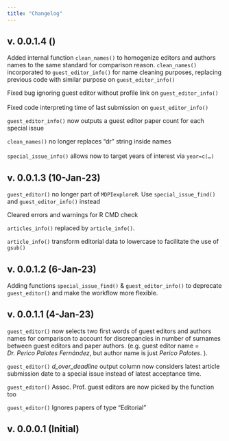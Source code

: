 ```yaml
---
title: "Changelog"
---
```


## v. 0.0.1.4 ()

Added internal function `clean_names()` to homogenize editors and authors names to the same standard for comparison reason. `clean_names()` incorporated to `guest_editor_info()` for name cleaning purposes, replacing previous code with similar purpose on `guest_editor_info()`

Fixed bug ignoring guest editor without profile link on `guest_editor_info()`\
\
Fixed code interpreting time of last submission on `guest_editor_info()`

`guest_editor_info()` now outputs a guest editor paper count for each special issue

`clean_names()` no longer replaces "dr" string inside names\
\
`special_issue_info()` allows now to target years of interest via `year=c(…)`

## v. 0.0.1.3 (10-Jan-23)

`guest_editor()` no longer part of `MDPIexploreR`. Use `special_issue_find()` and `guest_editor_info()` instead

Cleared errors and warnings for R CMD check

`articles_info()` replaced by `article_info()`.

`article_info()` transform editorial data to lowercase to facilitate the use of `gsub()`

## v. 0.0.1.2 (6-Jan-23)

Adding functions `special_issue_find()` & `guest_editor_info()` to deprecate `guest_editor()` and make the workflow more flexible.

## v. 0.0.1.1 (4-Jan-23)

`guest_editor()` now selects two first words of guest editors and authors names for comparison to account for discrepancies in number of surnames between guest editors and paper authors. (e.g. guest editor name = *Dr. Perico Palotes Fernández*, but author name is just *Perico Palotes*. ).

`guest_editor()` *d_over_deadline* output column now considers latest article submission date to a special issue instead of latest acceptance time.

`guest_editor()` Assoc. Prof. guest editors are now picked by the function too

`guest_editor()` Ignores papers of type "Editorial"

## v. 0.0.0.1 (Initial)
